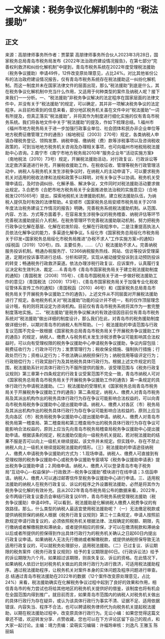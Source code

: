 #  一文解读：税务争议化解机制中的 “税法援助”
## 正文
来源：高朋律师事务所作者：贾蒙蒙 高朋律师事务所合伙人2023年3月28日，国家税务总局青岛市税务局发布《2022年法治政府建设情况报告》，在第七部分“完善权利救济和纠纷化解机制”中提到，青岛市税务系统在2022年度受理税法援助（税务争议援助）申请49件，12件改变原处理意见，占比24%。对比其他省份公布的法治政府建设情况报告，仅有青岛市税务系统存在税法援助这一纠纷化解机制。而这一制度并未在国家法律文件的层面出现，那么“税法援助”到底是什么，其在税务争议化解机制中充当什么作用，又适用于何种类型的案件及纳税人呢？接下来我们一一分析。一、“税法援助”非税务争议解决的法定程序在国家层面的法律文件中，并没有关于“税法援助”的规定，可以确定，其并非一项解决税务争议的法定程序。从目前检索到的信息来看，部分地区税务机关虽在文件中对“税法援助”一词有所提及，但真正落实“税法援助”，并将其作为制度进行细化实施的仅有青岛市税务系统。我们将各地文件中关于“税法援助”的提及，作如下梳理总结。1.福州市《福州市地方税务局关于进一步加强行政事业单位、社会团体和民办非企业单位等地方税费征缴管理工作的通告》（榕地税征〔2003〕270号）规定，各类纳税人申请办理税务登记、领购发票、纳税申报、缴纳税（费）款等涉税事项以及咨询税收政策的，可到当地地方税务机关咨询及办理相关事项，也可向福州市地税局税法援助中心咨询。2.南宁市《南宁市地方税务局2010年“服务企业年”活动实施方案》（南地税法〔2010〕73号）规定，开展税法援助活动，对行政复议、行政诉讼等法定救济渠道进行补充，开展税收援助工作。在税收征收、管理等税务行政管理活动中，纳税人与税务机关发生涉税争议时，在纳税人的主动申请下，可以要求税务机关对适用的税收法律和法规和政策予以释明，对有关争议予以协调。税务机关受理申请后，及时协调纠纷、化解矛盾、解决争议，文件同时对税法援助活动要求做出规定。3.合肥市《合肥市地方税务局关于全面推进依法治税的实施意见》（合地税发(2015)65号）提出，探索地税机关法律援助机制，建立税法援助队伍，为纳税人提供及时有效的法律帮助。4.安顺市《国家税务总局安顺市税务局关于2018年度法治税务建设工作情况的报告》明确，完善税务系统税法援助机制。从范围、内容、方法、方式等方面着手，在容易发生涉税争议的税务稽查、纳税评估等环节完善税法援助提前介入机制，在税务管理环节完善税法援助联动机制，努力把税务行政争议化解在基层、化解在初发阶段、化解在行政程序中。二是注重提高执法人员依法化解争议的能力，多渠道化解争议。5.绥化市《国家税务总局绥化市税务局关于印发<国家税务总局绥化市税务局推进“办税不求人”工作实施方案>的通知》(绥税函〔2019〕120号)，四、主要任务，……（八）税法援助不求人。完善纳税服务投诉机制。畅通办税服务厅、12366纳税服务热线、网站、信访等投诉受理渠道，定期对投诉事项进行总结、分析和研究，实现从被动接受投诉到主动预防投诉的转变；畅通税务行政救济渠道。依法办理涉税行政复议、应诉案件，认真履行复议决定和生效判决、裁定……6.青岛市《青岛市国家税务局关于建立税法援助制度的通知》（青国税发〔2008〕115号）、《青岛市国税局关于进一步做好税法援助工作的意见》（青国税法〔2009〕173号）、《青岛市国家税务局关于加强专业化税收征管体系宣传工作的通知》（青国税函〔2010〕46号）和《国家税务总局青岛市税务局关于开展税务争议援助工作的通告》，上述文件从不同层面对开展税法援助进行了规定。各地税务机关对“税法援助”功能的设计并不统一，有的仅作顶层理念设计哦，有的则将其设定为咨询机构。目前仅有青岛市税务系统将其作为一套完整制度落地实施。二、“税法援助”是税务争议解决的有效途径因目前仅有青岛市税务系统对“税法援助”做出详细的制度设计，那么我们在此，对青岛市的税务援助制度做详细分析，以期对青岛市的纳税人有所帮助。（一）税法援助的申请范围与行政复议范围不完全一致根据《国家税务总局青岛市税务局关于开展税务争议援助工作的通告》的规定，纳税人、缴费人与税务机关发生涉税涉费争议可能影响其合法权益时，可以向有受理权限的税务争议援助中心申请税务争议援助，争议内容包括：税费征收行为；行政许可行为；发票管理行为；税收保全措施、强制执行措施；行政处罚行为；资格认定行为；不依法确认纳税担保行为；纳税信用等级评定行为；行政赔偿行为；行政奖励行为及其他税务具体行政行为。根据上述文件规定的范围，税法援助系针对具体行政行为不服所提供的服务，该受理范围与《税务行政复议规则》第三章第十四条规定的行政复议受案范围不完全一致，青岛市纳税人可对《国家税务总局青岛市税务局关于开展税务争议援助工作的通告》第一条规定的具体行政行为申请税法援助。（二）税法援助的受理机关《国家税务总局青岛市税务局关于开展税务争议援助工作的通告》第二条规定，纳税人、缴费人对青岛市税务局及其派出机构作出的税务具体行政行为存在争议可能影响合法权益的，可以向青岛市税务局税务争议援助中心提出援助申请。纳税人、缴费人对各区（市）税务局及其派出机构作出的税务具体行政行为存在争议可能影响合法权益的，原则上应当先向各区（市）税务局税务争议援助中心提出援助申请。纳税人、缴费人对青岛市税务局第一稽查局、第二稽查局和第三稽查局作出的税务具体行政行为存在争议可能影响合法权益的，原则上应当先向青岛市税务局稽查局税务争议援助中心提出援助申请。根据该条的规定，税法援助仅能向一级税务机关提起，若对税法援助的结果不服是否可以向上一级机关继续提起，该文件并未规定。但实践中，存在不禁止纳税人向上一级机关继续提起税法援助的情形。（三）税法援助的申请途径纳税人、缴费人申请税务争议援助的方式为：1.现场申请。纳税人、缴费人可直接到有受理权限的税务争议援助中心或税务争议援助专窗填写《税务争议援助申请表》提出税务争议援助申请；2.网络申请。纳税人、缴费人可以登录青岛市电子税务局“互动中心--权益保护--行政救济--税务争议援助”模块进行在线申请；3.信函申请。纳税人、缴费人可以通过邮寄信件至税务争议援助中心进行申请。三、适用税法援助的纳税人在税务行政复议、诉讼的程序之外设置税法援助，必然是将其作为税务争议化解的有效补充。且从2022年青岛市税务局公布的数据来看，2022年，全市两级行政复议委员会审结行政复议61件，青岛市税务系统受理税法援助（税务争议援助）申请49件。可以看到，税法援助是化解纳税人缴费人税费争议的有效路径。那么，什么类型的纳税人最适宜使用税法援助呢？（一）无法缴足税款或提供纳税担保的纳税人根据《税务行政复议规则》第三十三条规定，申请人按照前款规定申请行政复议的，必须依照税务机关根据法律、法规确定的税额、期限，先行缴纳或者解缴税款和滞纳金，或者提供相应的担保，才可以在缴清税款和滞纳金以后或者所提供的担保得到作出具体行政行为的税务机关确认之日起60日内提出行政复议申请。如果纳税人无法先行缴纳或者解缴税款，或提供纳税担保导致无法适用行政复议的，可以就税务处理部分，适用税法援助。（二）已过复议、诉讼期限的税务案件《税务行政复议规则》给予的复议期限是60日。《行政诉讼法》给予的诉讼期限为六个月。如果超过该期限，则丧失复议、诉讼的资格。在此情况下，如果纳税人依旧计划对税务机关做出的具体行政行为进行救济，可适用税法援助程序。通过税法援助程序，让税务机关对案件本身的实体问题及程序问题进行审查。总 结通过青岛市税法援助在2022年的数据（12个案件改变原处理意见，占比24%）来看，税法援助确实在化解税务争议过程中起到了良好的效果和作用，相信青岛市的有力尝试也将给其他地区的税务机关提供好的借鉴，该制度也将有机会在全国范围内得到推广。就目前而言，如果青岛市范围内的纳税人对税务机关做出的具体行政行为存在疑异，或认为该具体行政行为事实不清、证据不足、适用依据错误、内容失当、程序不合法，也可以聘请税务律师代为向税务机关提起税法援助，以期在税法援助过程中，改变原具体行政行为。无讼小编：如果您觉得这篇文章还不错，欢迎转发分享、点赞收藏，您也可以在下方评论区留下自己的观点，和大家一起讨论。主编：靖力责编：梁萌实习编辑：许福玲审核：刘逸凡 王雅玉 陈丽娟
